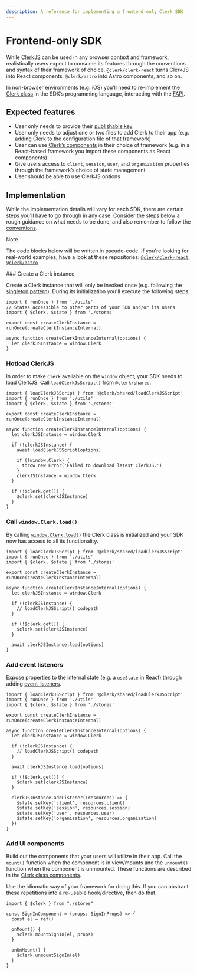 ```yaml
---
description: A reference for implementing a frontend-only Clerk SDK
---
```


# Frontend-only SDK

While [ClerkJS](/docs/references/javascript/overview) can be used in any browser context and framework, realistically users expect to consume its features through the conventions and syntax of their framework of choice. `@clerk/clerk-react` turns ClerkJS into React components, `@clerk/astro` into Astro components, and so on.

In non-browser environments (e.g. iOS) you’ll need to re-implement the [Clerk class](/docs/references/javascript/clerk/clerk) in the SDK’s programming language, interacting with the [FAPI](/docs/references/sdk/terminology).

## Expected features

- User only needs to provide their [publishable key](/docs/references/sdk/terminology)
- User only needs to adjust one or two files to add Clerk to their app (e.g. adding Clerk to the configuration file of that framework)
- User can use [Clerk’s components](/docs/components/overview) in their choice of framework (e.g. in a React-based framework you import these components as React components)
- Give users access to `client`, `session`, `user`, and `organization` properties through the framework’s choice of state management
- User should be able to use ClerkJS options

## Implementation

While the implementation details will vary for each SDK, there are certain steps you'll have to go through in any case. Consider the steps below a rough guidance on what needs to be done, and also remember to follow the [conventions](/docs/references/sdk/conventions).

> [!NOTE]
> The code blocks below will be written in pseudo-code. If you're looking for real-world examples, have a look at these repositories: [`@clerk/clerk-react`](https://github.com/clerk/javascript/tree/main/packages/react), [`@clerk/astro`](https://github.com/clerk/javascript/tree/main/packages/astro)

<Steps>
  ### Create a Clerk instance

  Create a Clerk instance that will only be invoked once (e.g. following the [singleton pattern](https://www.patterns.dev/vanilla/singleton-pattern/)). During its initialization you'll execute the following steps.

  ```tsx {{ mark: [5], filename: 'create-clerk-instance.ts' }}
  import { runOnce } from './utils'
  // States accessible to other parts of your SDK and/or its users
  import { $clerk, $state } from './stores'

  export const createClerkInstance = runOnce(createClerkInstanceInternal)

  async function createClerkInstanceInternal(options) {
    let clerkJSInstance = window.Clerk
  }
  ```

  ### Hotload ClerkJS

  In order to make `Clerk` available on the `window` object, your SDK needs to load ClerkJS. Call `loadClerkJsScript()` from `@clerk/shared`.

  ```tsx {{ mark: [1, [10, 17]], filename: 'create-clerk-instance.ts' }}
  import { loadClerkJSScript } from '@clerk/shared/loadClerkJSScript'
  import { runOnce } from './utils'
  import { $clerk, $state } from './stores'

  export const createClerkInstance = runOnce(createClerkInstanceInternal)

  async function createClerkInstanceInternal(options) {
    let clerkJSInstance = window.Clerk

    if (!clerkJSInstance) {
      await loadClerkJSScript(options)

      if (!window.Clerk) {
        throw new Error('Failed to download latest ClerkJS.')
      }
      clerkJSInstance = window.Clerk
    }

    if (!$clerk.get()) {
      $clerk.set(clerkJSInstance)
    }
  }
  ```

  ### Call `window.Clerk.load()`

  By calling [`window.Clerk.load()`](/docs/references/javascript/clerk/clerk#load) the Clerk class is initialized and your SDK now has access to all its functionality.

  ```tsx {{ mark: [18], filename: 'create-clerk-instance.ts' }}
  import { loadClerkJSScript } from '@clerk/shared/loadClerkJSScript'
  import { runOnce } from './utils'
  import { $clerk, $state } from './stores'

  export const createClerkInstance = runOnce(createClerkInstanceInternal)

  async function createClerkInstanceInternal(options) {
    let clerkJSInstance = window.Clerk

    if (!clerkJSInstance) {
      // loadClerkJSScript() codepath
    }

    if (!$clerk.get()) {
      $clerk.set(clerkJSInstance)
    }

    await clerkJSInstance.load(options)
  }
  ```

  ### Add event listeners

  Expose properties to the internal state (e.g. a `useState` in React) through adding [event listeners](/docs/references/javascript/clerk/clerk#add-listener).

  ```tsx {{ mark: [[20, 27]], filename: 'create-clerk-instance.ts' }}
  import { loadClerkJSScript } from '@clerk/shared/loadClerkJSScript'
  import { runOnce } from './utils'
  import { $clerk, $state } from './stores'

  export const createClerkInstance = runOnce(createClerkInstanceInternal)

  async function createClerkInstanceInternal(options) {
    let clerkJSInstance = window.Clerk

    if (!clerkJSInstance) {
      // loadClerkJSScript() codepath
    }

    await clerkJSInstance.load(options)

    if (!$clerk.get()) {
      $clerk.set(clerkJSInstance)
    }

    clerkJSInstance.addListener((resources) => {
      $state.setKey('client', resources.client)
      $state.setKey('session', resources.session)
      $state.setKey('user', resources.user)
      $state.setKey('organization', resources.organization)
    })
  }
  ```

  ### Add UI components

  Build out the components that your users will utilize in their app. Call the `mount()` function when the component is in view/mounts and the `unmount()` function when the component is unmounted. These functions are described in the [Clerk class components](/docs/references/javascript/clerk/clerk#components).

  Use the idiomatic way of your framework for doing this. If you can abstract these repetitions into a re-usable hook/directive, then do that.

  ```tsx {{ filename: 'SignIn.tsx', prettier: false }}
  import { $clerk } from "./stores"

  const SignInComponent = (props: SignInProps) => {
    const el = ref()

    onMount() {
      $clerk.mountSignIn(el, props)
    }
    
    onUnMount() {
      $clerk.unmountSignIn(el)
    }
  }
  ```
</Steps>
